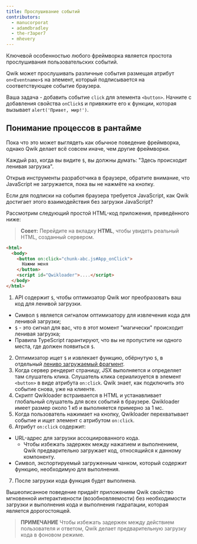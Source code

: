 ```yaml
---
title: Прослушивание событий
contributors:
  - manucorporat
  - adamdbradley
  - the-r3aper7
  - mhevery
---
```


Ключевой особенностью любого фреймворка является простота прослушивания пользовательских событий.

Qwik может прослушивать различные события размещая атрибут `on<Eventname>$` на элемент, который подписывается на соответствующее событие браузера.

Ваша задача - добавить событие `click` для элемента `<button>`. Начните с добавления свойства `onClick$` и привяжите его к функции, которая вызывает `alert('Привет, мир!')`.

## Понимание процессов в рантайме

Пока что это может выглядеть как обычное поведение фреймворка, однако Qwik делает всё совсем иначе, чем другие фреймворки.

Каждый раз, когда вы видите `$`, вы должны думать: "Здесь происходит ленивая загрузка".

Открыв инструменты разработчика в браузере, обратите внимание, что JavaScript не загружается, пока вы не нажмёте на кнопку.

Если для подписки на события браузера требуется JavaScript, как Qwik достигает этого взаимодействия без загрузки JavaScript?

Рассмотрим следующий простой HTML-код приложения, приведённого ниже:

> **Совет:** Перейдите на вкладку **HTML**, чтобы увидеть реальный HTML, созданный сервером.

```HTML
<html>
  <body>
    <button on:click="chunk-abc.js#App_onClick">
      Нажми меня
    </button>
    <script id="Qwikloader">....</script>
  </body>
</html>
```

1. API содержит `$`, чтобы оптимизатор Qwik мог преобразовать ваш код для ленивой загрузки.

- Символ `$` является сигналом оптимизатору для извлечения кода для ленивой загрузки;
- `$` - это сигнал для вас, что в этот момент "магически" происходит ленивая загрузка;
- Правила TypeScript гарантируют, что вы не пропустите ни одного места, где должен появиться `$`.

2. Оптимизатор ищет `$` и извлекает функцию, обёрнутую `$`, в отдельный [лениво загружаемый фрагмент](../../../docs/(qwik)/advanced/optimizer/index.mdx).
3. Когда сервер рендерит страницу, JSX выполняется и определяет там слушатель клика. Слушатель клика сериализуется в элемент `<button>` в виде атрибута `on:click`. Qwik знает, как подключить это событие снова, уже на клиенте.
4. Скрипт Qwikloader встраивается в HTML и устанавливает глобальный слушатель для всех событий в браузере. Qwikloader имеет размер около 1 кб и выполняется примерно за 1 мс.
5. Когда пользователь нажимает на кнопку, Qwikloader перехватывает событие и ищет элемент с атрибутом `on:click`.
6. Атрибут `on:click` содержит:
  - URL-адрес для загрузки ассоциированного кода.
    - Чтобы избежать задержек между нажатием и выполнением, Qwik предварительно загружает код, относящийся к данному компоненту.
  - Символ, экспортируемый загруженным чанком, который содержит функцию, необходимую для выполнения.
7. После загрузки кода функция будет выполнена.

Вышеописанное поведение придаёт приложениям Qwik свойство мгновенной интерактивности (возобновляемости) без необходимости загрузки и выполнения кода и выполнения гидратации, которая является дорогостоящей.

> **ПРИМЕЧАНИЕ**
> Чтобы избежать задержек между действием пользователя и ответом, Qwik делает предварительную загрузку кода в фоновом режиме.
